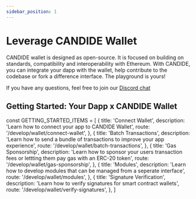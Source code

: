 ```yaml
---
sidebar_position: 1
---
```


# Leverage CANDIDE Wallet
CANDIDE wallet is designed as open-source. It is focused on building on standards, compatibility and interoperability with Ethereum. With CANDIDE, you can integrate your dapp with the wallet, help contribute to the codebase or fork a difference interface. The playground is yours! 

If you have any questions, feel free to join our [Discord chat](https://discord.gg/Q8B6WJ2MvT)

## Getting Started: Your Dapp x CANDIDE Wallet

const GETTING_STARTED_ITEMS = [
  {
    title: 'Connect Wallet',
    description: 'Learn how to connect your app to CANDIDE Wallet',
    route: '/develop/wallet/connect-wallet',
  },
  {
    title: 'Batch Transactions',
    description: 'Learn how to send a bundle of transactions to improve your app experience',
    route: '/develop/wallet/batch-transactions',
  },
  {
    title: 'Gas Sponsorship',
    description: 'Learn how to sponsor your users transaction fees or lettting them pay gas with an ERC-20 token',
    route: '/develop/wallet/gas-sponsorship',
  },
  {
    title: 'Modules',
    description: 'Learn how to develop modules that can be managed from a seperate interface',
    route: '/develop/wallet/modules',
  },
  {
    title: 'Signature Verification',
    description: 'Learn how to verify signatures for smart contract wallets',
    route: '/develop/wallet/verify-signatures',
  },
]

<CardList items={GETTING_STARTED_ITEMS} />
